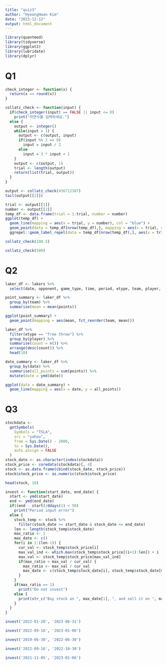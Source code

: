 ```yaml
---
title: "quiz3"
author: "HyeongHwan Kim"
date: "2023-12-12"
output: html_document
---
```


```r
library(quantmod)
library(tidyverse)
library(ggplot2)
library(lubridate)
library(dplyr)
```

# Q1  

```r
check_integer <- function(x) {
  return(x == round(x))
}
```


```r
collatz_check <- function(input) {
  if(check_integer(input) == FALSE || input <= 0)
    print("자연수를 입력하세요.")
  else {
    output <- integer()
    while(input > 1) {
      output <- c(output, input)
      if(input %% 2 == 0)
        input = input / 2
      else
        input = 3 * input + 1
    }
    output <- c(output, 1)
    trial <- length(output)
    return(list(trial, output))
  }
}
```

```r
output <- collatz_check(436712387)
tail(output[[2]])
```

```r
trial <- output[[1]]
number <- output[[2]]
temp_df <- data.frame(trial = 1:trial, number = number)
ggplot(temp_df) +
  geom_line(mapping = aes(x = trial, y = number), col = "blue") +
  geom_point(data = temp_df[nrow(temp_df),], mapping = aes(x = trial, y = number), col = "red") +
  ggrepel::geom_label_repel(data = temp_df[nrow(temp_df),], aes(x = trial, y = number, label = str_c(temp_df[nrow(temp_df), ]$trial, "번, ", temp_df[nrow(temp_df), ]$number)))
```
```r
collatz_check(100.5)
```

```r
collatz_check(500)
```


# Q2  

```r
laker_df <- lakers %>%
  select(date, opponent, game_type, time, period, etype, team, player, result, points)
```

```r
point_summary <- laker_df %>%
  group_by(team) %>%
  summarise(mean = mean(points))

ggplot(point_summary) +
  geom_point(mapping = aes(mean, fct_reorder(team, mean)))
```
```r
laker_df %>%
  filter(etype == "free throw") %>%
  group_by(player) %>%
  summarise(count = n()) %>%
  arrange(desc(count)) %>%
  head(10)
```

```r
date_summary <- laker_df %>%
  group_by(date) %>%
  summarise(all_points = sum(points)) %>%
  mutate(date = ymd(date))
```

```r
ggplot(data = date_summary) +
  geom_line(mapping = aes(x = date, y = all_points))
```

# Q3  

```r
stockdata <-
  getSymbols(
    Symbols = "TSLA",
    src = "yahoo",
    from = Sys.Date() - 2000,
    to = Sys.Date(),
    auto.assign = FALSE
  )
stock_date <- as.character(index(stockdata))
stock_price <- coredata(stockdata)[, 4]
stock <- as.data.frame(cbind(stock_date, stock_price))
stock$stock_price <- as.numeric(stock$stock_price)

head(stock, 10)
```



```r
invest <- function(start_date, end_date) {
  start <- ymd(start_date)
  end <- ymd(end_date)
  if((end - start)/ddays(1) < 50)
    print("Period input error")
  else {
    stock_temp <- stock %>%
      filter(stock_date >= start_date & stock_date <= end_date)
    len <- length(stock_temp$stock_date)
    max_ratio <- 1
    max_date <- c()
    for(i in 1:(len-1)) {
      cur_val <- stock_temp$stock_price[i]
      max_val_ind <- which.max(stock_temp$stock_price[(i+1):len]) + i
      max_val <- stock_temp$stock_price[max_val_ind]
      if(max_ratio < max_val / cur_val) {
        max_ratio <- max_val / cur_val
        max_date <- c(stock_temp$stock_date[i], stock_temp$stock_date[max_val_ind])
      }
    }
    if(max_ratio == 1)
      print("Do not invest")
    else {
      print(str_c("Buy stock on ", max_date[1], ", and sell it on ", max_date[2], " that earns ", round(max_ratio * 100, digits = 2),"%."))
    }
  }
}
```

```r
invest('2022-01-28', '2023-08-31')
```
```r
invest('2022-09-16', '2023-01-06')
```

```r
invest('2019-06-30', '2022-06-30')
```

```r
invest('2022-09-16', '2022-10-30')
```

```r
invest('2021-11-05', '2023-01-06')
```
